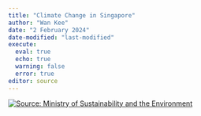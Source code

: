 ```yaml
---
title: "Climate Change in Singapore"
author: "Wan Kee"
date: "2 February 2024"
date-modified: "last-modified"
execute: 
  eval: true
  echo: true
  warning: false
  error: true
editor: source
---
```


[![Source: Ministry of Sustainability and the Environment](Exercises/TH3/images/Climatechange.png)](https://www.nccs.gov.sg/singapores-climate-action/impact-of-climate-change-in-singapore/)
